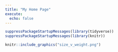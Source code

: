```yaml
---
title: "My Home Page"
execute: 
  echo: false
---
```


```r
suppressPackageStartupMessages(library(tidyverse))
suppressPackageStartupMessages(library(knitr))
```

```r
knitr::include_graphics("size_v_weight.png")
```
